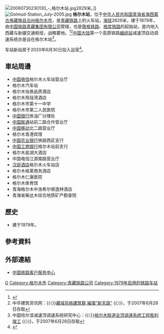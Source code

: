 {{noteTA
|G1=Railway
}}
{{Infobox China railway station 
|车站名称 = 格尔木站
|图片 = 20060730225824 - 格尔木站.jpg
|图片介绍 = 格尔木站站房（2006年）
|英文名称 = Ge'ermu Railway Station
|车站代码 = 43787
|拼音码 = GEM
|电报码 = GRO
|车站位置 = [[青海省|青海省]][[海西蒙古族藏族自治州|海西蒙古族藏族自治州]][[格尔木市|格尔木市]]
|坐标 = {{coord|36.382825|N|94.906197|E|format=dms|display=inline,title|type:railwaystation_region:CN}}
|归属 = [[青藏集团|青藏集团]]
|线路 = [[青藏铁路|青藏铁路]]<br>[[敦格铁路|敦格铁路]]<br>[[格库铁路|格库铁路]]
|车站等级 = [[二等站_(中铁)|二等站]]
|月台数目 = 3
|股道数目 = 
}}
[[File:20060730230130_-_格尔木站.jpg|thumb]]2829米。]]
[[File:Golmud-Station_July-2005.jpg|thumb]]
'''格尔木站'''，位于[[中华人民共和国|中华人民共和国]][[青海省|青海省]][[海西蒙古族藏族自治州|海西蒙古族藏族自治州]][[格尔木市|格尔木市]]，是[[青藏铁路|青藏铁路]]上的火车站，[[海拔|海拔]]2829米，建于1979年，由[[中国铁路青藏集团有限公司|中国铁路青藏集团有限公司]]管辖，也是[[敦格铁路|敦格铁路]]、[[格库铁路|格库铁路]]的起始站，是内地入西藏与新疆交通枢纽，战略要地。<ref>{{Cite web |url=http://search.huochepiao.com/huochezhan/jieshao/944.htm |title=格尔木火车站介绍 |access-date=2018-02-09 |archive-date=2019-08-18 |archive-url=https://web.archive.org/web/20190818222816/http://search.huochepiao.com/huochezhan/jieshao/944.htm |dead-url=no }}</ref><ref name="r1">中华建筑资讯网：{{〈}}[http://www.rpccn.com/news/33/200673162447.htm 藏域风格建筑群 璀璨“新天路”] {{webarchive|url=https://web.archive.org/web/20070930190113/http://www.rpccn.com/news/33/200673162447.htm |date=2007-09-30 }}{{〉}}，于2007年6月28日存取</ref>[[中国大陆|中国大陆]]第一个高原铁路[[编组站|编组站]]减速顶自动调速系统亦是设在格尔木站<ref name="r2">中国哈尔滨减速顶调速系统研究中心：{{〈}}[http://www.tdj.com.cn/xinwen2.htm 格尔木股道全顶调速系统工程胜利竣工] {{Wayback|url=http://www.tdj.com.cn/xinwen2.htm |date=20070929033455 }}{{〉}}，于2007年6月28日存取</ref>。

车站新站房于2020年6月30日投入运营<Ref>
{{cite news|title=探访格库铁路首站——格尔木火车站|url=http://www.haixinews.com/system/2020/06/30/013195254.shtml|publisher=海西新闻网|date=2020-06-30|accessdate=2020-07-01|archive-date=2020-07-01|archive-url=https://web.archive.org/web/20200701200253/http://www.haixinews.com/system/2020/06/30/013195254.shtml|dead-url=no}}
</ref>。
==車站周邊==
* [[中国电信|中国电信]]格尔木火车站营业厅
* 格尔木汽车站
* 格尔木怡景品质酒店
* 格尔木玲珑湾酒店
* 格尔木市第十一中学
* 格尔木市第二人民医院
* [[中国银行|中国银行]]炼油厂分理处
* [[中国联通|中国联通]]站前二路合作营业厅
* [[中国移动|中国移动]]北二路营业厅
* 格尔木青港宾馆
* [[中国农业银行|中国农业银行]]铁路西区支行
* [[中国工商银行|中国工商银行]]格尔木站前支行
* 格尔木盐湖大酒店
* 中国电信江源南路营业厅
* [[汉庭酒店|汉庭酒店]]格尔木火车站店
* 格尔木格莱商务酒店
* 格尔木仁康医院
* 格尔木体育馆
* 青海格尔木中浩希尔顿逸林酒店
* 青海省柴达木综合地质矿产勘查院

==歷史==
* 建于1979年。
==參考資料==
{{reflist}}
==外部連結==
* [http://www.12306.cn/mormhweb/ 中国铁路客户服务中心] {{Wayback|url=http://www.12306.cn/mormhweb/ |date=20180205163941 }}
{{青藏铁路}}
{{格库铁路|nocat}}
{{敦格铁路|nocat}}
[[Category:海西州铁路车站|G]]
[[Category:格尔木市|Category:格尔木市]]
[[Category:青藏铁路公司|Category:青藏铁路公司]]
[[Category:1979年启用的铁路车站|Category:1979年启用的铁路车站]]